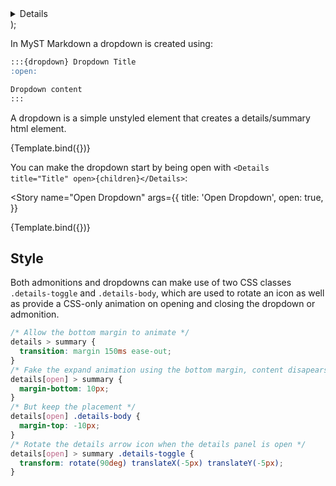 
<Meta title="Components/Dropdown" component={Details} />

  <article className="prose m-auto mt-6 max-w-[80ch]">
    <Details {...args}>This is a dropdown element!</Details>
  </article>
);

<div className="prose max-w-none">
  <FrontmatterBlock
    frontmatter={{
      subject: '@myst-theme',
      venue: { title: 'Executable Books' },
      title: 'Dropdowns',
      github: 'https://github.com/executablebooks/myst-theme',
    }}
  />
</div>

In MyST Markdown a dropdown is created using:

```markdown
:::{dropdown} Dropdown Title
:open:

Dropdown content
:::
```

A dropdown is a simple unstyled element that creates a details/summary html element.

<Canvas withToolbar>
  <Story
    inline
    name="Simple Dropdown"
    args={{
      title: 'Simple Dropdown',
      open: false,
    }}
  >
    {Template.bind({})}
  </Story>
</Canvas>

<ArgsTable story="Simple Dropdown" />

You can make the dropdown start by being open with `<Details title="Title" open>{children}</Details>`:

<Story
  name="Open Dropdown"
  args={{
    title: 'Open Dropdown',
    open: true,
  }}
>
  {Template.bind({})}
</Story>

## Style

Both admonitions and dropdowns can make use of two CSS classes `.details-toggle` and `.details-body`,
which are used to rotate an icon as well as provide a CSS-only animation on opening and closing the dropdown or admonition.

```css
/* Allow the bottom margin to animate */
details > summary {
  transition: margin 150ms ease-out;
}
/* Fake the expand animation using the bottom margin, content disapears but seems like it expands */
details[open] > summary {
  margin-bottom: 10px;
}
/* But keep the placement */
details[open] .details-body {
  margin-top: -10px;
}
/* Rotate the details arrow icon when the details panel is open */
details[open] > summary .details-toggle {
  transform: rotate(90deg) translateX(-5px) translateY(-5px);
}
```
